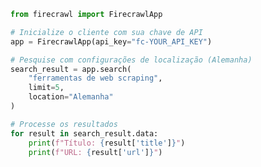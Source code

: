 ```python Python
from firecrawl import FirecrawlApp

# Inicialize o cliente com sua chave de API
app = FirecrawlApp(api_key="fc-YOUR_API_KEY")

# Pesquise com configurações de localização (Alemanha)
search_result = app.search(
    "ferramentas de web scraping",
    limit=5,
    location="Alemanha"
)

# Processe os resultados
for result in search_result.data:
    print(f"Título: {result['title']}")
    print(f"URL: {result['url']}") 
```
